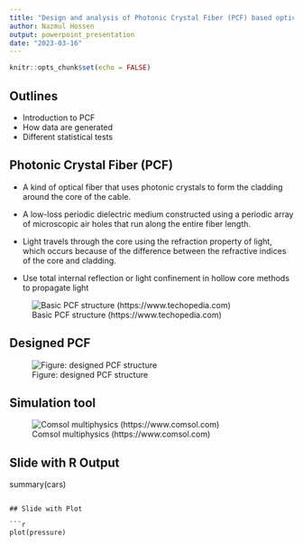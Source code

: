 ---
title: "Design and analysis of Photonic Crystal Fiber (PCF) based optical sensor"
author: Nazmul Hossen
output: powerpoint_presentation
date: "2023-03-16"
---


```{r setup, include=FALSE}
knitr::opts_chunk$set(echo = FALSE)
```

## Outlines
- Introduction to PCF
- How data are generated
- Different statistical tests


## Photonic Crystal Fiber (PCF)

- A kind of optical fiber that uses photonic crystals to form the cladding around the core of the cable.


- A low-loss periodic dielectric medium constructed using a periodic array of microscopic air holes that run along the entire fiber length. 

- Light travels through the core using the refraction property of light, which occurs because of the difference between the refractive indices of the core and cladding.

- Use total internal reflection or light confinement in hollow core methods to propagate light

![Basic PCF structure (https://www.techopedia.com)](C:/Users/nazmul_hossen/Usask/STAT 834 (winter)/project/PCF.png)

## Designed PCF

![Figure: designed PCF structure](C:/Users/nazmul_hossen/Usask/STAT 834 (winter)/project/PCF-sensor-diagram.png)

## Simulation tool
![Comsol multiphysics (https://www.comsol.com)](C:/Users/nazmul_hossen/Usask/STAT 834 (winter)/project/Comsol.png)

## Slide with R Output



summary(cars)
```

## Slide with Plot

```{r pressure}
plot(pressure)
```

